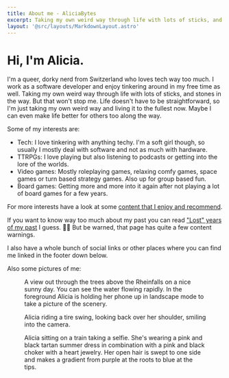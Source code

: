```yaml
---
title: About me - AliciaBytes
excerpt: Taking my own weird way through life with lots of sticks, and stones in the way.
layout: '@src/layouts/MarkdownLayout.astro'
---
```



# Hi, I'm Alicia.

I'm a queer, dorky nerd from Switzerland who loves tech way too much. I work as a software developer and enjoy tinkering around in my free time as well. Taking my own weird way through life with lots of sticks, and stones in the way. But that won't stop me. Life doesn't have to be straightforward, so I'm just taking my own weird way and living it to the fullest now. Maybe I can even make life better for others too along the way.

Some of my interests are:

- Tech: I love tinkering with anything techy. I'm a soft girl though, so usually I mostly deal with software and not as much with hardware.
- TTRPGs: I love playing but also listening to podcasts or getting into the lore of the worlds.
- Video games: Mostly roleplaying games, relaxing comfy games, space games or turn based strategy games. Also up for group based fun.
- Board games: Getting more and more into it again after not playing a lot of board games for a few years.

For more interests have a look at some [content that I enjoy and recommend](/things-i-enjoy-and-recommend/).

If you want to know way too much about my past you can read ["Lost" years of my past](/lost-years-of-my-past) I guess. 🤷‍♀️ But be warned, that page has quite a few content warnings.

I also have a whole bunch of social links or other places where you can find me linked in the footer down below.

Also some pictures of me:

<figure>
<Picture src="https://www-cdn.aliciabytes.com/file/aliciabytes-com/pages/about/taking-pictures-at-the-rheinfalls.jpg" alt="A view out through the trees above the Rheinfalls on a nice sunny day. You can see the water flowing rapidly. In the foreground Alicia is holding her phone up in landscape mode to take a picture of the scenery." formats={['avif', 'webp']} fallbackFormat="jpg" width="4000" height="1638" quality="mid" />
<figcaption>A view out through the trees above the Rheinfalls on a nice sunny day. You can see the water flowing rapidly. In the foreground Alicia is holding her phone up in landscape mode to take a picture of the scenery.</figcaption>
</figure>
<figure>
<Picture src="https://www-cdn.aliciabytes.com/file/aliciabytes-com/pages/about/alicia-having-fun-on-the-wheel-swing.jpg" alt="Alicia riding a tire swing, looking back over her shoulder, smiling into the camera." formats={['avif', 'webp']} fallbackFormat="jpg" width="3024" height="4032" quality="mid" />
<figcaption>Alicia riding a tire swing, looking back over her shoulder, smiling into the camera.</figcaption>
</figure>
<figure>
<Picture src="https://www-cdn.aliciabytes.com/file/aliciabytes-com/pages/about/alicia-on-the-train.jpg" alt="Alicia sitting on a train taking a selfie. She's wearing a pink and black tartan summer dress in combination with a pink and black choker with a heart jewelry. Her hair is swept to one side and makes a gradient from purple at the roots to blue at the tips." formats={['avif', 'webp']} fallbackFormat="jpg" width="4896" height="6528" quality="mid" />
<figcaption>Alicia sitting on a train taking a selfie. She's wearing a pink and black tartan summer dress in combination with a pink and black choker with a heart jewelry. Her open hair is swept to one side and makes a gradient from purple at the roots to blue at the tips.</figcaption>
</figure>
